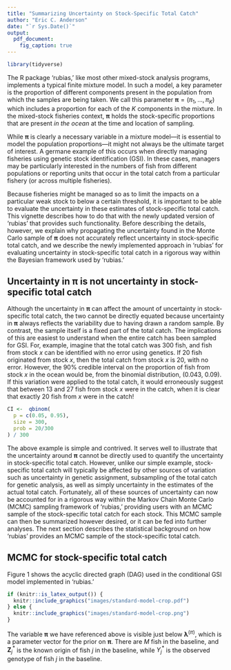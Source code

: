 ```yaml
---
title: "Summarizing Uncertainty on Stock-Specific Total Catch"
author: "Eric C. Anderson"
date: "`r Sys.Date()`"
output:
  pdf_document: 
    fig_caption: true
---
```



```r
library(tidyverse)
```

\newcommand{\bpi}{\boldsymbol{\pi}}
\newcommand{\btheta}{\boldsymbol{\theta}}
\newcommand{\balpha}{\boldsymbol{\alpha}}
\newcommand{\bomega}{\boldsymbol{\omega}}
\newcommand{\blambda}{\boldsymbol{\lambda}}
\newcommand{\bgamma}{\boldsymbol{\gamma}}
\newcommand{\brho}{\boldsymbol{\rho}}
\newcommand{\bphi}{\boldsymbol{\phi}}
\newcommand{\bpsi}{\boldsymbol{\psi}}
\newcommand{\bmu}{\boldsymbol{\mu}}
\newcommand{\bF}{\boldsymbol{F}}
\newcommand{\bW}{\boldsymbol{W}}
\newcommand{\bZ}{\boldsymbol{Z}}
\newcommand{\bY}{\boldsymbol{Y}}
\newcommand{\bV}{\boldsymbol{V}}
\newcommand{\bQ}{\boldsymbol{Q}}
\newcommand{\bR}{\boldsymbol{R}}

\newcommand{\thh}{^\mathrm{th}}



The R package 'rubias,' like most other mixed-stock analysis programs, implements
a typical finite mixture model.  In such a model, a key parameter is the proportion
of different components present in the population from which the samples are being
taken.  We call this parameter $\bpi = (\pi_1,\ldots,\pi_K)$ which includes a proportion
for each of the $K$ components in the mixture.  In the mixed-stock fisheries context,
$\bpi$ holds the stock-specific proportions that are present _in the ocean_ at the
time and location of sampling.  

While $\bpi$ is clearly a necessary variable in a mixture model---it is essential
to model the population proportions---it might not always be the ultimate target
of interest.  A germane example of this occurs when directly managing fisheries using
genetic stock identification (GSI).  In these cases, managers may be particularly
interested in the numbers of fish from different populations or reporting units
that occur in the total catch from a particular fishery (or across multiple fisheries).

Because fisheries might be managed so as to limit the impacts on a particular weak stock
to below a certain threshold, it is important to be able to evaluate the
uncertainty in these estimates of stock-specific total catch.  This
vignette describes how to do that with the newly updated version of 'rubias' that
provides such functionality.  Before describing the details, however, we explain
why propagating the uncertainty found in the Monte
Carlo sample of $\bpi$ does not accurately reflect uncertainty in stock-specific
total catch, and we describe the newly implemented approach in 'rubias' for evaluating
uncertainty in stock-specific total catch in a rigorous way within the
Bayesian framework used by 'rubias.'

## Uncertainty in $\bpi$ is not uncertainty in stock-specific total catch

Although the uncertainty in $\bpi$ can affect the amount of uncertainty
in stock-specific total catch, the two cannot be directly equated because uncertainty
in $\bpi$ always reflects the variability due to having drawn a random sample. By
contrast, the sample itself is a fixed part of the total catch. The implications of
this are easiest to understand when the entire catch has been sampled for GSI.  For,
example, imagine that the total catch was 300 fish, and fish from stock $x$ can be identified
with no error using genetics.  If 20 fish originated from stock
$x$, then the total catch from stock $x$ is 20, with no error.  However, the 90%
credible interval on the proportion of fish from stock $x$ in the ocean would
be, from the binomial distribution, (0.043, 0.09).
If this variation were applied to the total catch, it would erroneously suggest
that between 13 and 27 fish from stock $x$ were in the catch, when it is clear that
exactly 20 fish from $x$ were in the catch!

```r
CI <-  qbinom(
  p = c(0.05, 0.95),
  size = 300,
  prob = 20/300
) / 300
```

The above example is simple and contrived.  It serves well to illustrate that
the uncertainty around $\bpi$ cannot be directly used to quantify the uncertainty
in stock-specific total catch.  However, unlike our simple example, stock-specific
total catch will typically be affected by other sources of variation such as
uncertainty in genetic assignment, subsampling of the total catch for genetic
analysis, as well as simply uncertainty in the estimates of the actual total catch.
Fortunately, all of these sources of uncertainty can now be accounted for in a rigorous
way within the Markov Chain Monte Carlo (MCMC) sampling framework of 'rubias,' providing users with an MCMC
sample of the stock-specific total catch for each stock.  This MCMC sample can then
be summarized however desired, or it can be fed into further analyses. The next
section describes the statistical background on how 'rubias' provides an MCMC
sample of the stock-specific total catch.  


## MCMC for stock-specific total catch

Figure 1 shows the acyclic directed graph (DAG) used in the conditional
GSI model implemented in 'rubias.'

```r
if (knitr::is_latex_output()) {
  knitr::include_graphics("images/standard-model-crop.pdf")
} else {
  knitr::include_graphics("images/standard-model-crop.png")
}
```

The variable $\bpi$ we have referenced above is visible just below $\blambda^{(\pi)}$, which
is a parameter vector for the prior on $\bpi$.  There are $M$ fish in the baseline, and
$\bZ^*_j$ is the known origin of fish $j$ in the baseline, while $Y^*_j$ is the
observed genotype of fish $j$ in the baseline. 

